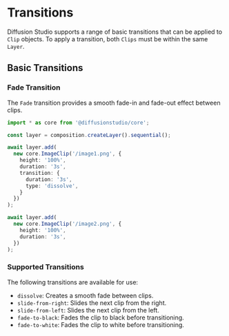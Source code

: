 # Transitions

Diffusion Studio supports a range of basic transitions that can be applied to `Clip` objects. To apply a transition, both `Clips` must be within the same `Layer`.

## Basic Transitions

### Fade Transition

The `Fade` transition provides a smooth fade-in and fade-out effect between clips.

```typescript
import * as core from '@diffusionstudio/core';

const layer = composition.createLayer().sequential();

await layer.add(
  new core.ImageClip('/image1.png', {
    height: '100%',
    duration: '3s',
    transition: {
      duration: '3s',
      type: 'dissolve',
    }
  })
);

await layer.add(
  new core.ImageClip('/image2.png', {
    height: '100%',
    duration: '3s',
  })
);
```

### Supported Transitions

The following transitions are available for use:

* `dissolve`: Creates a smooth fade between clips.
* `slide-from-right`: Slides the next clip from the right.
* `slide-from-left`: Slides the next clip from the left.
* `fade-to-black`: Fades the clip to black before transitioning.
* `fade-to-white`: Fades the clip to white before transitioning.
